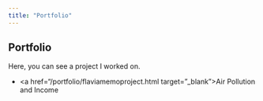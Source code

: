 ```yaml
---
title: "Portfolio"
---
```


## Portfolio

Here, you can see a project I worked on.

 <ul>
 <li><a href="/portfolio/flaviamemoproject.html target="_blank">Air Pollution and Income</a></li>
